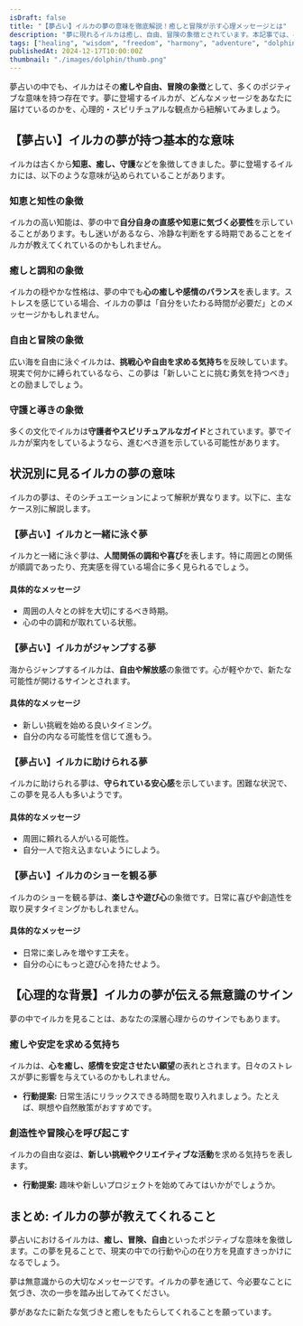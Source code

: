 ```yaml
---
isDraft: false
title: "【夢占い】イルカの夢の意味を徹底解説！癒しと冒険が示す心理メッセージとは"
description: "夢に現れるイルカは癒し、自由、冒険の象徴とされています。本記事では、夢占いの視点からイルカの夢が伝える意味や心理的メッセージをわかりやすく解説します。"
tags: ["healing", "wisdom", "freedom", "harmony", "adventure", "dolphin"]
publishedAt: 2024-12-17T10:00:00Z
thumbnail: "./images/dolphin/thumb.png"
---
```


夢占いの中でも、イルカはその<strong>癒しや自由、冒険の象徴</strong>として、多くのポジティブな意味を持つ存在です。夢に登場するイルカが、どんなメッセージをあなたに届けているのかを、心理的・スピリチュアルな観点から紐解いてみましょう。

<TableOfContents />

<AdUnitToc />

## 【夢占い】イルカの夢が持つ基本的な意味

イルカは古くから<strong>知恵、癒し、守護</strong>などを象徴してきました。夢に登場するイルカには、以下のような意味が込められていることがあります。

### 知恵と知性の象徴

イルカの高い知能は、夢の中で<strong>自分自身の直感や知恵に気づく必要性</strong>を示していることがあります。もし迷いがあるなら、冷静な判断をする時期であることをイルカが教えてくれているのかもしれません。

### 癒しと調和の象徴

イルカの穏やかな性格は、夢の中でも<strong>心の癒しや感情のバランス</strong>を表します。ストレスを感じている場合、イルカの夢は「自分をいたわる時間が必要だ」とのメッセージかもしれません。

### 自由と冒険の象徴

広い海を自由に泳ぐイルカは、<strong>挑戦心や自由を求める気持ち</strong>を反映しています。現実で何かに縛られているなら、この夢は「新しいことに挑む勇気を持つべき」との励ましでしょう。

### 守護と導きの象徴

多くの文化でイルカは<strong>守護者やスピリチュアルなガイド</strong>とされています。夢でイルカが案内をしているようなら、進むべき道を示している可能性があります。

<AdUnit />

## 状況別に見るイルカの夢の意味

イルカの夢は、そのシチュエーションによって解釈が異なります。以下に、主なケース別に解説します。

### 【夢占い】イルカと一緒に泳ぐ夢

イルカと一緒に泳ぐ夢は、<strong>人間関係の調和や喜び</strong>を表します。特に周囲との関係が順調であったり、充実感を得ている場合に多く見られるでしょう。

#### 具体的なメッセージ

- 周囲の人々との絆を大切にするべき時期。
- 心の中の調和が取れている状態。

### 【夢占い】イルカがジャンプする夢

海からジャンプするイルカは、<strong>自由や解放感</strong>の象徴です。心が軽やかで、新たな可能性が開けるサインとされます。

#### 具体的なメッセージ

- 新しい挑戦を始める良いタイミング。
- 自分の内なる可能性を信じて進もう。

### 【夢占い】イルカに助けられる夢

イルカに助けられる夢は、<strong>守られている安心感</strong>を示しています。困難な状況で、この夢を見る人も多いようです。

#### 具体的なメッセージ

- 周囲に頼れる人がいる可能性。
- 自分一人で抱え込まないようにしよう。

### 【夢占い】イルカのショーを観る夢

イルカのショーを観る夢は、<strong>楽しさや遊び心</strong>の象徴です。日常に喜びや創造性を取り戻すタイミングかもしれません。

#### 具体的なメッセージ

- 日常に楽しみを増やす工夫を。
- 自分の心にもっと遊び心を持たせよう。

<AdUnit />

## 【心理的な背景】イルカの夢が伝える無意識のサイン

夢の中でイルカを見ることは、あなたの深層心理からのサインでもあります。

### 癒しや安定を求める気持ち

イルカは、<strong>心を癒し、感情を安定させたい願望</strong>の表れとされます。日々のストレスが夢に影響を与えているのかもしれません。

- <strong>行動提案:</strong> 日常生活にリラックスできる時間を取り入れましょう。たとえば、瞑想や自然散策がおすすめです。

### 創造性や冒険心を呼び起こす

イルカの自由な姿は、<strong>新しい挑戦やクリエイティブな活動</strong>を求める気持ちを表します。

- <strong>行動提案:</strong> 趣味や新しいプロジェクトを始めてみてはいかがでしょうか。

<AdUnit />

## まとめ: イルカの夢が教えてくれること

夢占いにおけるイルカは、<strong>癒し、冒険、自由</strong>といったポジティブな意味を象徴します。この夢を見ることで、現実の中での行動や心の在り方を見直すきっかけになるでしょう。

夢は無意識からの大切なメッセージです。イルカの夢を通じて、今必要なことに気づき、次の一歩を踏み出してみてください。

夢があなたに新たな気づきと癒しをもたらしてくれることを願っています。
